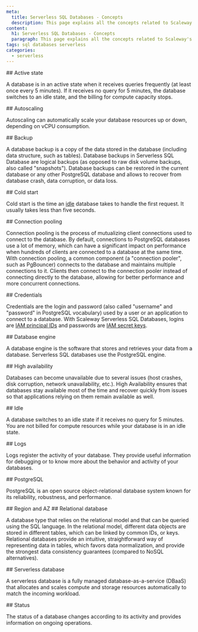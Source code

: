 ```yaml
---
meta:
  title: Serverless SQL Databases - Concepts
  description: This page explains all the concepts related to Scaleway's Serverless SQL Databases
content:
  h1: Serverless SQL Databases - Concepts
  paragraph: This page explains all the concepts related to Scaleway's Serverless SQL Databases
tags: sql databases serverless
categories:
  - serverless
---
```


<Concept opened>
## Active state

A database is in an active state when it receives queries frequently (at least once every 5 minutes). If it receives no query for 5 minutes, the database switches to an idle state, and the billing for compute capacity stops.
</Concept>

<Concept opened>
 ## Autoscaling

 Autoscaling can automatically scale your database resources up or down, depending on vCPU consumption.
</Concept>

<Concept opened>
## Backup

A database backup is a copy of the data stored in the database (including data structure, such as tables). Database backups in Serverless SQL Database are logical backups (as opposed to raw disk volume backups, also called "snapshots"). Database backups can be restored in the current database or any other PostgreSQL database and allows to recover from database crash, data corruption, or data loss.
</Concept>

<Concept opened>
## Cold start

Cold start is the time an [idle](#idle) database takes to handle the first request. It usually takes less than five seconds.
</Concept>

<Concept>
## Connection pooling

Connection pooling is the process of mutualizing client connections used to connect to the database. By default, connections to PostgreSQL databases use a lot of memory, which can have a significant impact on performance when hundreds of clients are connected to a database at the same time. With connection pooling, a common component (a "connection pooler", such as PgBouncer) connects to the database and maintains multiple connections to it. Clients then connect to the connection pooler instead of connecting directly to the database, allowing for better performance and more concurrent connections.  
</Concept>

<Concept>
## Credentials

Credentials are the login and password (also called "username" and "password" in PostgreSQL vocabulary) used by a user or an application to connect to a database. With Scaleway Serverless SQL Databases, logins are [IAM principal IDs](/identity-and-access-management/iam/concepts/#principal) and passwords are [IAM secret keys](/identity-and-access-management/iam/concepts/#api-key).
</Concept>

<Concept>
## Database engine

A database engine is the software that stores and retrieves your data from a database. Serverless SQL databases use the PostgreSQL engine.
</Concept>

<Concept>
## High availability

Databases can become unavailable due to several issues (host crashes, disk corruption, network unavailability, etc.). High Availability ensures that databases stay available most of the time and recover quickly from issues so that applications relying on them remain available as well.
</Concept>

<Concept>
## Idle

A database switches to an idle state if it receives no query for 5 minutes. You are not billed for compute resources while your database is in an idle state.
</Concept>

<Concept>
## Logs

Logs register the activity of your database. They provide useful information for debugging or to know more about the behavior and activity of your databases.
</Concept>

<Concept>
## PostgreSQL

PostgreSQL is an open source object-relational database system known for its reliability, robustness, and performance. 
</Concept>

<Concept>
## Region and AZ

<Macro id="region-and-az" />

</Concept>

<Concept>
## Relational database

A database type that relies on the relational model and that can be queried using the SQL language. In the relational model, different data objects are stored in different tables, which can be linked by common IDs, or keys. Relational databases provide an intuitive, straightforward way of representing data in tables, which favors data normalization, and provide the strongest data consistency guarantees (compared to NoSQL alternatives).
</Concept>

<Concept>
## Serverless database

A serverless database is a fully managed database-as-a-service (DBaaS) that allocates and scales compute and storage resources automatically to match the incoming workload.
</Concept>

<Concept>
## Status

The status of a database changes according to its activity and provides information on ongoing operations.
</Concept>
